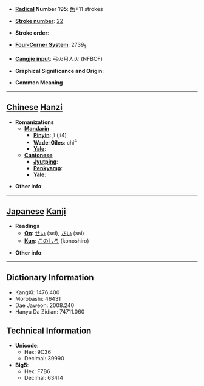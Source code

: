 * '''[[Wiktionary:Chinese radical index| Radical]] Number 195''': [[Wiktionary:Chinese radical index 魚|魚]]+11 strokes

* '''[[Wiktionary:Chinese total strokes index|Stroke number]]''': [[Wiktionary:Chinese total strokes index 22|22]]

* '''Stroke order''': 

* '''[[Wiktionary:Chinese four corner index|Four-Corner System]]''': 2739<sub>1</sub>

* '''[[Wiktionary:Chinese Cangjie index|Cangjie input]]''': 弓火月人火 (NFBOF)

* '''Graphical Significance and Origin''': 

* '''Common Meaning'''

----

== [[Chinese]] [[Hanzi]] ==

* '''Romanizations'''
** '''[[Mandarin]]'''
*** '''[[Pinyin]]''': jì (ji4)
*** '''[[Wade-Giles]]''': chi<sup>4</sup>
*** '''[[Yale]]''': 
** '''[[Cantonese]]'''
*** '''[[Jyutping]]''':
*** '''[[Penkyamp]]''': 
*** '''[[Yale]]''': 

* '''Other info''': 

----

== [[Japanese]] [[Kanji]] ==

* '''Readings'''
** '''[[On]]''': [[せい]] (sei), [[さい]] (sai)
** '''[[Kun]]''': [[このしろ]] (konoshiro)

* '''Other info''':  

----

== Dictionary Information ==

* KangXi: 1476.400
* Morobashi: 46431
* Dae Jaweon: 2008.240
* Hanyu Da Zidian: 74711.060

== Technical Information ==

* '''Unicode''':
** Hex: 9C36
** Decimal: 39990
* '''Big5''':
** Hex: F7B6
** Decimal: 63414
